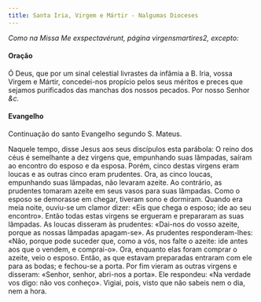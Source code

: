 ```yaml
---
title: Santa Iria, Virgem e Mártir - Nalgumas Dioceses
---
```


<em>Como na Missa Me exspectavérunt, página virgensmartires2, excepto:</em>

#### Oração

Ó Deus, que por um sinal celestial livrastes da infâmia a B. Iria, vossa
Virgem e Mártir, concedei-nos propício pelos seus méritos e preces que
sejamos purificados das manchas dos nossos pecados. Por nosso Senhor <em>&c.</em>

#### Evangelho

Continuação do santo Evangelho segundo S. Mateus.

Naquele tempo, disse Jesus aos seus discípulos esta parábola: O reino dos
céus é semelhante a dez virgens que, empunhando suas lâmpadas, saíram ao
encontro do esposo e da esposa. Porém, cinco destas virgens eram loucas e
as outras cinco eram prudentes. Ora, as cinco loucas, empunhando suas
lâmpadas, não levaram azeite. Ao contrário, as prudentes tomaram azeite em
seus vasos para suas lâmpadas. Como o esposo se demorasse em chegar,
tiveram sono e dormiram. Quando era meia noite, ouviu-se um clamor dizer:
«Eis que chega o esposo; ide ao seu encontro». Então todas estas virgens
se ergueram e prepararam as suas lâmpadas. As loucas disseram às
prudentes: «Dai-nos do vosso azeite, porque as nossas lâmpadas apagam-se».
As prudentes responderam-lhes: «Não, porque pode suceder que, como a vós,
nos falte o azeite: ide antes aos que o vendem, e comprai-o». Ora,
enquanto elas foram comprar o azeite, veio o esposo. Então, as que estavam
preparadas entraram com ele para as bodas; e fechou-se a porta. Por fim
vieram as outras virgens e disseram: «Senhor, senhor, abri-nos a porta».
Ele respondeu: «Na verdade vos digo: não vos conheço». Vigiai, pois, visto
que não sabeis nem o dia, nem a hora.
